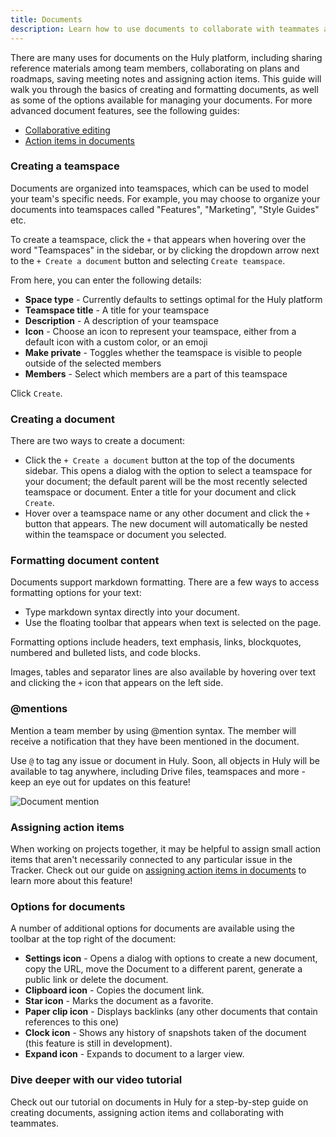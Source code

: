 ```yaml
---
title: Documents
description: Learn how to use documents to collaborate with teammates and organize information.
---
```



There are many uses for documents on the Huly platform, including sharing reference materials among team members, collaborating on plans and roadmaps, saving meeting notes and assigning action items. This guide will walk you through the basics of creating and formatting documents, as well as some of the options available for managing your documents. For more advanced document features, see the following guides:

* [Collaborative editing](/knowledge-management/collaborative-editing)
* [Action items in documents](/knowledge-management/documents-action-items)

### Creating a teamspace

Documents are organized into teamspaces, which can be used to model your team's specific needs. For example, you may choose to organize your documents into teamspaces called "Features", "Marketing", "Style Guides" etc.

To create a teamspace, click the `+` that appears when hovering over the word "Teamspaces" in the sidebar, or by clicking the dropdown arrow next to  the `+ Create a document` button and selecting `Create teamspace`.

From here, you can enter the following details:
* **Space type** - Currently defaults to settings optimal for the Huly platform
* **Teamspace title** - A title for your teamspace
* **Description** - A description of your teamspace
* **Icon** - Choose an icon to represent your teamspace, either from a default icon with a custom color, or an emoji
* **Make private** - Toggles whether the teamspace is visible to people outside of the selected members
* **Members** - Select which members are a part of this teamspace

Click `Create`.

### Creating a document

There are two ways to create a document:
* Click the `+ Create a document` button at the top of the documents sidebar. This opens a dialog with the option to select a teamspace for your document; the default parent will be the most recently selected teamspace or document. Enter a title for your document and click `Create`.
* Hover over a teamspace name or any other document and click the `+` button that appears. The new document will automatically be nested within the teamspace or document you selected.

### Formatting document content

Documents support markdown formatting. There are a few ways to access formatting options for your text:
* Type markdown syntax directly into your document.
* Use the floating toolbar that appears when text is selected on the page. 

Formatting options include headers, text emphasis, links, blockquotes, numbered and bulleted lists, and code blocks.

Images, tables and separator lines are also available by hovering over text and clicking the `+` icon that appears on the left side.

### @mentions
Mention a team member by using @mention syntax. The member will receive a notification that they have been mentioned in the document.

Use `@` to tag any issue or document in Huly. Soon, all objects in Huly will be available to tag anywhere, including Drive files, teamspaces and more - keep an eye out for updates on this feature!

<Image 
src={documentMention} 
alt='Document mention' 
inferSize
quality='max'
/>

### Assigning action items
When working on projects together, it may be helpful to assign small action items that aren't necessarily connected to any particular issue in the Tracker. Check out our guide on [assigning action items in documents](/knowledge-management/documents-action-items) to learn more about this feature!

### Options for documents

A number of additional options for documents are available using the toolbar at the top right of the document:

* **Settings icon** - Opens a dialog with options to create a new document, copy the URL, move the Document to a different parent, generate a public link or delete the document.
* **Clipboard icon** - Copies the document link.
* **Star icon** - Marks the document as a favorite.
* **Paper clip icon** - Displays backlinks (any other documents that contain references to this one)
* **Clock icon** - Shows any history of snapshots taken of the document (this feature is still in development).
* **Expand icon** - Expands to document to a larger view.

### Dive deeper with our video tutorial

Check out our tutorial on documents in Huly for a step-by-step guide on creating documents, assigning action items and collaborating with teammates.

<YouTube id='cspdJ5TjFNQ' posterQuality='max' />